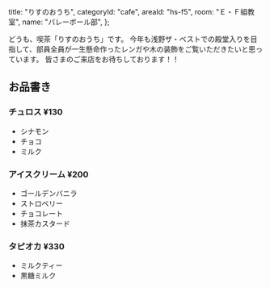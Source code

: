
  title: "りすのおうち",
  categoryId: "cafe",
  areaId: "hs-f5",
  room: "Ｅ・Ｆ組教室",
  name: "バレーボール部",
};

どうも、喫茶「りすのおうち」です。
今年も浅野ザ・ベストでの殿堂入りを目指して、部員全員が一生懸命作ったレンガや木の装飾をご覧いただきたいと思っています。
皆さまのご来店をお待ちしております！！

## お品書き

### チュロス ¥130

- シナモン
- チョコ
- ミルク

### アイスクリーム ¥200

- ゴールデンバニラ
- ストロベリー
- チョコレート
- 抹茶カスタード

### タピオカ ¥330

- ミルクティー
- 黒糖ミルク

<CommonCafeMenu />
